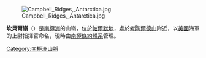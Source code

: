 [[Image:Campbell_Ridges,_Antarctica.jpg|thumb]]

{{Coord|70|23|S|67|35|W|source:GNIS|display=title}}

'''坎貝爾嶺'''（{{lang-en|Campbell Ridges}}）是[[南極洲|南極洲]]的山嶺，位於[[帕爾默地|帕爾默地]]，處於[[考陶爾德山|考陶爾德山]]附近，以[[美國|美國]]海軍的上尉指揮官命名，現時由[[南極條約體系|南極條約體系]]管理。

{{Antarctica-geo-stub}}
[[Category:南極洲山脈|Category:南極洲山脈]]